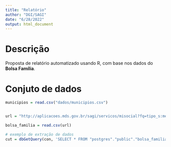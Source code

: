 ```yaml
---
title: "Relatório"
author: "DGI/SAGI"
date: "6/28/2022"
output: html_document
---
```


# Descrição

Proposta de relatório automatizado usando R, com base nos dados do **Bolsa Família**.

# Conjuto de dados

```r

municipios = read.csv("dados/municipios.csv")


url = "http://aplicacoes.mds.gov.br/sagi/servicos/misocial?fq=tipo_s:mes_mu&wt=csv&q=*&fl=ibge:codigo_ibge,anomes:anomes_s,qtd_familias_beneficiarias_bolsa_familia,valor_repassado_bolsa_familia&rows=10000000&sort=anomes_s%20asc,%20codigo_ibge%20asc"

bolsa_familia = read.csv(url)

```

```r

# exemplo de extração de dados
cut = dbGetQuery(con, 'SELECT * FROM "postgres"."public"."bolsa_familia" LIMIT 100')
```

